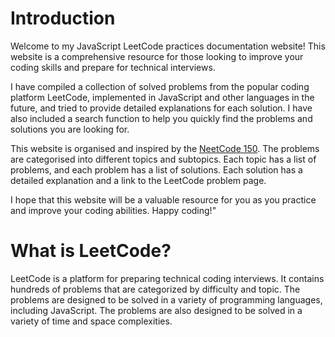 # Introduction

Welcome to my JavaScript LeetCode practices documentation website! This website is a comprehensive resource for those looking to improve your coding skills and prepare for technical interviews.

I have compiled a collection of solved problems from the popular coding platform LeetCode, implemented in JavaScript and other languages in the future, and tried to provide detailed explanations for each solution. I have also included a search function to help you quickly find the problems and solutions you are looking for.

This website is organised and inspired by the [NeetCode 150](https://neetcode.io/practice). The problems are categorised into different topics and subtopics. Each topic has a list of problems, and each problem has a list of solutions. Each solution has a detailed explanation and a link to the LeetCode problem page.

I hope that this website will be a valuable resource for you as you practice and improve your coding abilities. Happy coding!"

# What is LeetCode?

LeetCode is a platform for preparing technical coding interviews. It contains hundreds of problems that are categorized by difficulty and topic. The problems are designed to be solved in a variety of programming languages, including JavaScript. The problems are also designed to be solved in a variety of time and space complexities.
